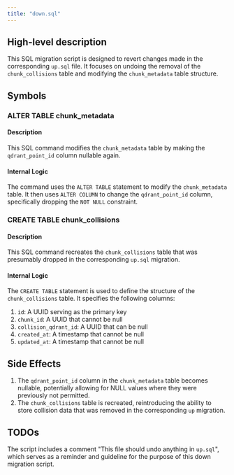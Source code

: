 ```yaml
---
title: "down.sql"
---
```


## High-level description
This SQL migration script is designed to revert changes made in the corresponding `up.sql` file. It focuses on undoing the removal of the `chunk_collisions` table and modifying the `chunk_metadata` table structure.

## Symbols

### ALTER TABLE chunk_metadata
#### Description
This SQL command modifies the `chunk_metadata` table by making the `qdrant_point_id` column nullable again.

#### Internal Logic
The command uses the `ALTER TABLE` statement to modify the `chunk_metadata` table. It then uses `ALTER COLUMN` to change the `qdrant_point_id` column, specifically dropping the `NOT NULL` constraint.

### CREATE TABLE chunk_collisions
#### Description
This SQL command recreates the `chunk_collisions` table that was presumably dropped in the corresponding `up.sql` migration.

#### Internal Logic
The `CREATE TABLE` statement is used to define the structure of the `chunk_collisions` table. It specifies the following columns:
1. `id`: A UUID serving as the primary key
2. `chunk_id`: A UUID that cannot be null
3. `collision_qdrant_id`: A UUID that can be null
4. `created_at`: A timestamp that cannot be null
5. `updated_at`: A timestamp that cannot be null

## Side Effects
1. The `qdrant_point_id` column in the `chunk_metadata` table becomes nullable, potentially allowing for NULL values where they were previously not permitted.
2. The `chunk_collisions` table is recreated, reintroducing the ability to store collision data that was removed in the corresponding `up` migration.

## TODOs
The script includes a comment "This file should undo anything in `up.sql`", which serves as a reminder and guideline for the purpose of this down migration script.